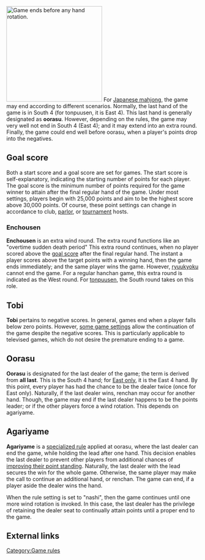 [[Image:Tobi.png|thumb|right|250px|[http://tenhou.net/0/?log=2015050309gm-0009-7447-2a723cd9&tw=0 Game ends] before any hand rotation.]]
For [[Japanese mahjong]], the game may end according to different scenarios.  Normally, the last hand of the game is in South 4 (for tonpuusen, it is East 4).  This last hand is generally designated as '''oorasu'''.  However, depending on the rules, the game may very well not end in South 4 (East 4); and it may extend into an extra round.  Finally, the game could end well before oorasu, when a player's points drop into the negatives.

==Goal score==
Both a start score and a goal score are set for games.  The start score is self-explanatory, indicating the starting number of points for each player.  The goal score is the minimum number of points required for the game winner to attain after the final regular hand of the game.  Under most settings, players begin with 25,000 points and aim to be the highest score above 30,000 points.  Of course, these point settings can change in accordance to club, [[jansou|parlor]], or [[tournament]] hosts.

===Enchousen===
'''Enchousen''' {{kana|延長戦}} is an extra wind round.  The extra round functions like an "overtime sudden death period"  This extra round continues, when no player scored above the [[scoring|goal score]] after the final regular hand.  The instant a player scores above the target points with a winning hand, then the game ends immediately; and the same player wins the game.  However, [[ryuukyoku]] cannot end the game.  For a regular hanchan game, this extra round is indicated as the West round.  For [[tonpuusen]], the South round takes on this role.

==Tobi==
'''Tobi''' {{kana|トビ}} pertains to negative scores.  In general, games end when a player falls below zero points.  However, [[Scoring_variations#Tobi|some game settings]] allow the continuation of the game despite the negative scores.  This is particularly applicable to televised games, which do not desire the premature ending to a game.

==Oorasu==
'''Oorasu''' {{kana|オーラス}} is designated for the last dealer of the game; the term is derived from '''all last'''.  This is the South 4 hand; for [[tonpuusen|East only]], it is the East 4 hand.  By this point, every player has had the chance to be the dealer twice (once for East only).  Naturally, if the last dealer wins, renchan may occur for another hand.  Though, the game may end if the last dealer happens to be the points leader; or if the other players force a wind rotation.  This depends on agariyame.

==Agariyame==
'''Agariyame''' {{kana|和了り止め}} is a [[Rule_variations#Agariyame|specialized rule]] applied at oorasu, where the last dealer can end the game, while holding the lead after one hand.  This decision enables the last dealer to prevent other players from additional chances of [[gyakuten|improving their point standing]].  Naturally, the last dealer with the lead secures the win for the whole game.  Otherwise, the same player may make the call to continue an additional hand, or renchan.  The game can end, if a player aside the dealer wins the hand.

When the rule setting is set to "nashi", then the game continues until one more wind rotation is invoked.  In this case, the last dealer has the privilege of retaining the dealer seat to continually attain points until a proper end to the game.

== External links ==
[[Category:Game rules]]